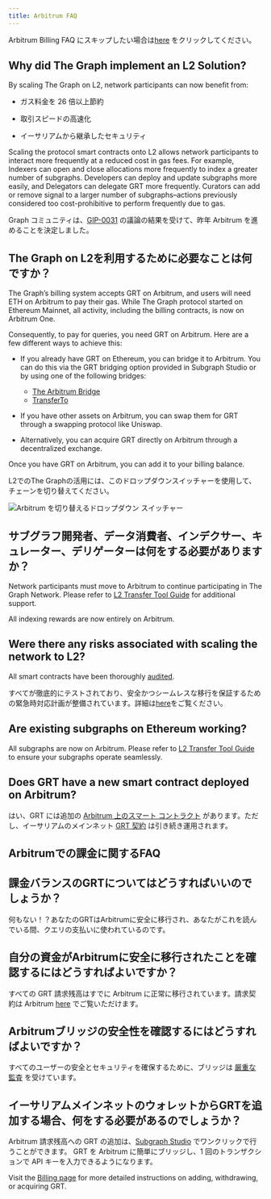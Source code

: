 ```yaml
---
title: Arbitrum FAQ
---
```


Arbitrum Billing FAQ にスキップしたい場合は[here](#billing-on-arbitrum-faqs) をクリックしてください。

## Why did The Graph implement an L2 Solution?

By scaling The Graph on L2, network participants can now benefit from:

- ガス料金を 26 倍以上節約

- 取引スピードの高速化

- イーサリアムから継承したセキュリティ

Scaling the protocol smart contracts onto L2 allows network participants to interact more frequently at a reduced cost in gas fees. For example, Indexers can open and close allocations more frequently to index a greater number of subgraphs. Developers can deploy and update subgraphs more easily, and Delegators can delegate GRT more frequently. Curators can add or remove signal to a larger number of subgraphs–actions previously considered too cost-prohibitive to perform frequently due to gas.

Graph コミュニティは、[GIP-0031](https://forum.thegraph.com/t/gip-0031-arbitrum-grt-bridge/3305) の議論の結果を受けて、昨年 Arbitrum を進めることを決定しました。

## The Graph on L2を利用するために必要なことは何ですか？

The Graph’s billing system accepts GRT on Arbitrum, and users will need ETH on Arbitrum to pay their gas. While The Graph protocol started on Ethereum Mainnet, all activity, including the billing contracts, is now on Arbitrum One.

Consequently, to pay for queries, you need GRT on Arbitrum. Here are a few different ways to achieve this:

- If you already have GRT on Ethereum, you can bridge it to Arbitrum. You can do this via the GRT bridging option provided in Subgraph Studio or by using one of the following bridges:

  - [The Arbitrum Bridge](https://bridge.arbitrum.io/?l2ChainId=42161)
  - [TransferTo](https://transferto.xyz/swap)

- If you have other assets on Arbitrum, you can swap them for GRT through a swapping protocol like Uniswap.

- Alternatively, you can acquire GRT directly on Arbitrum through a decentralized exchange.

Once you have GRT on Arbitrum, you can add it to your billing balance.

L2でのThe Graphの活用には、このドロップダウンスイッチャーを使用して、チェーンを切り替えてください。

![Arbitrum を切り替えるドロップダウン スイッチャー](/img/arbitrum-screenshot-toggle.png)

## サブグラフ開発者、データ消費者、インデクサー、キュレーター、デリゲーターは何をする必要がありますか？

Network participants must move to Arbitrum to continue participating in The Graph Network. Please refer to [L2 Transfer Tool Guide](/arbitrum/l2-transfer-tools-guide/) for additional support.

All indexing rewards are now entirely on Arbitrum.

## Were there any risks associated with scaling the network to L2?

All smart contracts have been thoroughly [audited](https://github.com/graphprotocol/contracts/blob/main/packages/contracts/audits/OpenZeppelin/2022-07-graph-arbitrum-bridge-audit.pdf).

すべてが徹底的にテストされており、安全かつシームレスな移行を保証するための緊急時対応計画が整備されています。詳細は[here](https://forum.thegraph.com/t/gip-0037-the-graph-arbitrum-deployment-with-linear-rewards-minted-in-l2/3551#risks-and-security-considerations-20)をご覧ください。

## Are existing subgraphs on Ethereum working?

All subgraphs are now on Arbitrum. Please refer to [L2 Transfer Tool Guide](/arbitrum/l2-transfer-tools-guide/) to ensure your subgraphs operate seamlessly.

## Does GRT have a new smart contract deployed on Arbitrum?

はい、GRT には追加の [Arbitrum 上のスマート コントラクト](https://arbiscan.io/address/0x9623063377ad1b27544c965ccd7342f7ea7e88c7) があります。ただし、イーサリアムのメインネット [GRT 契約](https://etherscan.io/token/0xc944e90c64b2c07662a292be6244bdf05cda44a7) は引き続き運用されます。

## Arbitrumでの課金に関するFAQ

## 課金バランスのGRTについてはどうすればいいのでしょうか？

何もない！？あなたのGRTはArbitrumに安全に移行され、あなたがこれを読んでいる間、クエリの支払いに使われているのです。

## 自分の資金がArbitrumに安全に移行されたことを確認するにはどうすればよいですか？

すべての GRT 請求残高はすでに Arbitrum に正常に移行されています。請求契約は Arbitrum [here](https://arbiscan.io/address/0x1B07D3344188908Fb6DEcEac381f3eE63C48477a) でご覧いただけます。

## Arbitrumブリッジの安全性を確認するにはどうすればよいですか？

すべてのユーザーの安全とセキュリティを確保するために、ブリッジは [厳重な監査](https://code4rena.com/contests/2022-10-the-graph-l2-bridge-contest) を受けています。

## イーサリアムメインネットのウォレットからGRTを追加する場合、何をする必要があるのでしょうか？

Arbitrum 請求残高への GRT の追加は、[Subgraph Studio](https://thegraph.com/studio/) でワンクリックで行うことができます。 GRT を Arbitrum に簡単にブリッジし、1 回のトランザクションで API キーを入力できるようになります。

Visit the [Billing page](/billing/) for more detailed instructions on adding, withdrawing, or acquiring GRT.
